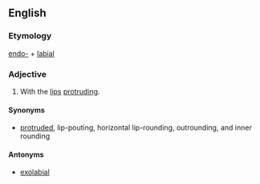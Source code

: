 ==English==
{{wikipedia}}

===Etymology===
[[endo-]] + [[labial]]

===Adjective===
{{en-adj|-}}

# {{context|of [[vowel]] [[round]]ing|lang=en}} With the [[lips]] [[protrude|protruding]].

====Synonyms====
* {{sense|of vowel rounding}} [[protruded]], lip-pouting, horizontal lip-rounding, outrounding, and inner rounding

====Antonyms====
* {{sense|of vowel rounding}} [[exolabial]]
